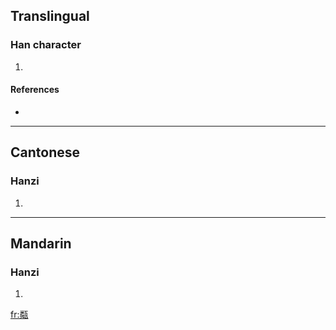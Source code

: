 ==Translingual==

===Han character===
{{Han char|rn=98|rad=瓦|as=12|sn=17|four=9121<sub>7</sub>|canj=火手一女弓 (FQMVN)}}

# {{defn|Han|sort=瓦12}}

====References====
* {{Han ref|kx=0752.070|dkj=21598|dj=1159.250|hdz=21432.070|uh=7510|ud=29968|bh=ED6F|bd=60783}}

----

==Cantonese==

===Hanzi===
{{yue-hanzi|jyut=|y=leun4}}

# {{defn|Cantonese|sort=瓦12}}

----

==Mandarin==

===Hanzi===
{{cmn-hanzi|pin=[[lín]] ([[lin2]]), [[shèn]] ([[shen4]]), [[shí]] ([[shi2]])|wg=lin<sup>2</sup>, shen<sup>4</sup>, shih<sup>2</sup>}}

# {{defn|Mandarin|sort=瓦12}}

[[fr:甐]]